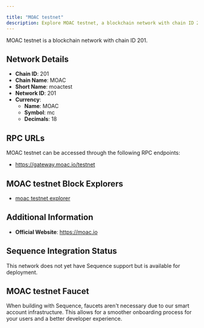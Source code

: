 ```yaml
---

title: "MOAC testnet"
description: Explore MOAC testnet, a blockchain network with chain ID 201. Learn about its native currency, MOAC, and how to interact with the network.
---
```




MOAC testnet is a blockchain network with chain ID 201.

## Network Details

- **Chain ID**: 201
- **Chain Name**: MOAC
- **Short Name**: moactest
- **Network ID**: 201
- **Currency**: 
  - **Name**: MOAC
  - **Symbol**: mc
  - **Decimals**: 18

## RPC URLs

MOAC testnet can be accessed through the following RPC endpoints:

- https://gateway.moac.io/testnet

## MOAC testnet Block Explorers

- [moac testnet explorer](https://testnet.moac.io)

## Additional Information

- **Official Website**: https://moac.io

## Sequence Integration Status

This network does not yet have Sequence support but is available for deployment.

## MOAC testnet Faucet

When building with Sequence, faucets aren't necessary due to our smart account infrastructure. This allows for a smoother onboarding process for your users and a better developer experience.
